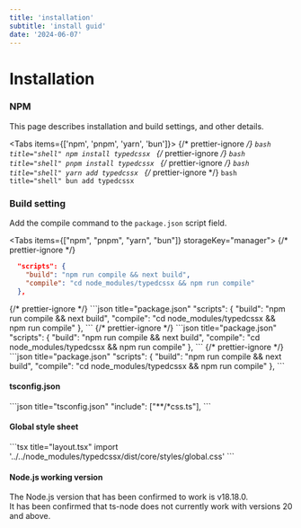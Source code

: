 ```yaml
---
title: 'installation'
subtitle: 'install guid'
date: '2024-06-07'
---
```


<TocBot />

# Installation

### NPM

This page describes installation and build settings, and other details.

<Tabs items={['npm', 'pnpm', 'yarn', 'bun']}>
  {/* prettier-ignore */}
  <Tab>
    ```bash title="shell"
    npm install typedcssx
    ```
  </Tab>
  {/* prettier-ignore */}
  <Tab>
    ```bash title="shell"
    pnpm install typedcssx
    ```
  </Tab>
  {/* prettier-ignore */}
  <Tab>
    ```bash title="shell"
    yarn add typedcssx
    ```
  </Tab>
  {/* prettier-ignore */}
  <Tab>
    ```bash title="shell"
    bun add typedcssx
    ```
  </Tab>
</Tabs>

### Build setting

Add the compile command to the `package.json` script field.

<Tabs items={["npm", "pnpm", "yarn", "bun"]} storageKey="manager">
  {/* prettier-ignore */}
  <Tab>
  ```json title="package.json"
    "scripts": {
      "build": "npm run compile && next build",
      "compile": "cd node_modules/typedcssx && npm run compile"
    },
  ```
  </Tab>
  {/* prettier-ignore */}
  <Tab>
  ```json title="package.json"
    "scripts": {
      "build": "npm run compile && next build",
      "compile": "cd node_modules/typedcssx && npm run compile"
    },
  ```
  </Tab>
  {/* prettier-ignore */}
  <Tab>
  ```json title="package.json"
    "scripts": {
      "build": "npm run compile && next build",
      "compile": "cd node_modules/typedcssx && npm run compile"
    },
  ```
  </Tab>
    {/* prettier-ignore */}
  <Tab>
  ```json title="package.json"
    "scripts": {
      "build": "npm run compile && next build",
      "compile": "cd node_modules/typedcssx && npm run compile"
    },
  ```
  </Tab>
</Tabs>

#### tsconfig.json
<Tabs>
  <Tab>
  ```json title="tsconfig.json"
    "include": ["**/*css.ts"],
  ```
  </Tab>
</Tabs>

#### Global style sheet
<Tabs>
  <Tab>
```tsx title="layout.tsx"
import '../../node_modules/typedcssx/dist/core/styles/global.css'
```
  </Tab>
</Tabs>

#### Node.js working version

The Node.js version that has been confirmed to work is v18.18.0.  
It has been confirmed that ts-node does not currently work with versions 20 and above.
